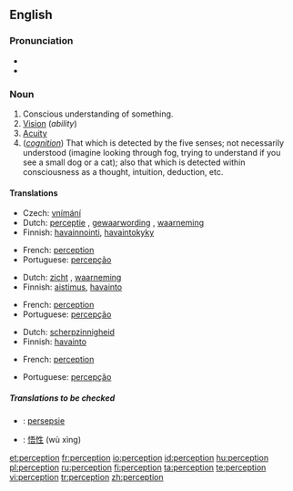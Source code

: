 ==English==

===Pronunciation===
*{{IPA|/pəˈsɛpʃən/}}
*{{audio|en-us-perception.ogg|Audio (US)}}

===Noun===
{{en-noun}}

# Conscious understanding of something.
# [[Vision]] (''ability'')
# [[Acuity]]
# (''[[cognition]]'') That which is detected by the five senses; not necessarily understood (imagine looking through fog, trying to understand if you see a small dog or a cat); also that which is detected within consciousness as a thought, intuition, deduction, etc.

====Translations====
{{trans-top|Conscious understanding of something}}
* Czech: [[vnímání]] {{n}}
*Dutch: [[perceptie]] {{f}}, [[gewaarwording]] {{f}}, [[waarneming]] {{f}}
*Finnish: [[havainnointi]], [[havaintokyky]]
{{trans-mid}}
*French: [[#French|perception]] {{f}}
*Portuguese: [[percepção]] {{f}}
{{trans-bottom}}

{{trans-top|Vision}}
*Dutch: [[zicht]] {{n}}, [[waarneming]] {{f}}
*Finnish: [[aistimus]], [[havainto]]
{{trans-mid}}
*French: [[#French|perception]] {{f}}
*Portuguese: [[percepção]] {{f}}
{{trans-bottom}}

{{trans-top|Acuity}}
*Dutch: [[scherpzinnigheid]]
*Finnish: [[havainto]]
{{trans-mid}}
*French: [[#French|perception]] {{f}}
{{trans-bottom}}

{{trans-top|That which is detected by the five senses}}
{{trans-mid}}
*Portuguese: [[percepção]] {{f}}
{{trans-bottom}}

=====Translations to be checked=====
{{checktrans}}
*{{ttbc|Afrikaans}}: [[persepsie]] {{f}}
*{{ttbc|Chinese}}: [[悟性]] (wù xìng)

[[et:perception]]
[[fr:perception]]
[[io:perception]]
[[id:perception]]
[[hu:perception]]
[[pl:perception]]
[[ru:perception]]
[[fi:perception]]
[[ta:perception]]
[[te:perception]]
[[vi:perception]]
[[tr:perception]]
[[zh:perception]]